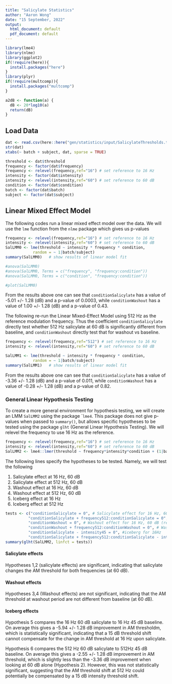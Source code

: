 ```yaml
---
title: "Salicylate Statistics"
author: "Aaron Wong"
date: "15 September, 2022"
output:
  html_document: default
  pdf_document: default
---
```


```r
library(lme4)
library(nlme)
library(ggplot2)
if(!require(here)){
  install.packages("here")
}
library(plyr)
if(!require(multcomp)){
  install.packages("multcomp")
}

a2dB <- function(a) {
  dB <- 20*log10(a)
  return(dB)
}

```

## Load Data

```r
dat <- read.csv(here::here("gen/statistics/input/SalicylateThresholds.txt"),header=TRUE)
str(dat)
xtabs(~ batch + subject, dat, sparse = TRUE)

threshold <- dat$threshold
frequency <- factor(dat$frequency)
frequency <- relevel(frequency,ref="16") # set reference to 16 Hz
intensity <- factor(dat$intensity)
intensity <- relevel(intensity,ref="60") # set reference to 60 dB
condition <- factor(dat$condition)
batch <- factor(dat$batch)
subject <- factor(dat$subject)

```


##  Linear Mixed Effect Model

The following codes run a linear mixed effect model over the data. We will use the `lme` function from the `nlme` package which gives us p-values

```r
frequency <- relevel(frequency,ref="16") # set reference to 16 Hz
intensity <- relevel(intensity,ref="60") # set reference to 60 dB
SalLMM0 <- lme(threshold ~ intensity * frequency * condition, 
            random = ~ 1|batch/subject)
summary(SalLMM0)   # show results of linear model fit
```
```r
#anova(SalLMM0)
#anova(SalLMM0, Terms = c("frequency", "frequency:condition"))
#anova(SalLMM0, Terms = c("condition", "frequency:condition"))

#plot(SalLMM0)


```
From the results above one can see that `conditionSalicylate` has a value of -5.01 +/- 1.28 (dB) and a p-value of 0.0003, while `conditionWashout` has a value of 1.00 +/- 1.28 (dB) and a p-value of 0.43.

The following re-run the Linear Mixed-Effect Model using 512 Hz as the reference modulation frequency. Thus the coefficient `conditionSalicylate` directly test whether 512 Hz salicylate at 60 dB is significantly different from baseline, and `conditionWashout` directly test that for washout vs baseline.

```r
frequency <- relevel(frequency,ref="512") # set reference to 16 Hz
intensity <- relevel(intensity,ref="60") # set reference to 60 dB

SalLMM1 <- lme(threshold ~ intensity * frequency * condition, 
            random = ~ 1|batch/subject)
summary(SalLMM1)   # show results of linear model fit

```
From the results above one can see that `conditionSalicylate` has a value of -3.36 +/- 1.28 (dB) and a p-value of 0.011, while `conditionWashout` has a value of -0.28 +/- 1.28 (dB) and a p-value of 0.82.

### General Linear Hypothesis Testing

To create a more general environment for hypothesis testing, we will create an LMM `SalLMM2` using the package ``lme4`. This package does not give p-values when passed to `summary()`, but allows specific hypotheses to be tested using the package `glht` (General Linear Hypothesis Testing). We will relevel the frequency to use 16 Hz as the reference.

```r
frequency <- relevel(frequency,ref="16") # set reference to 16 Hz
intensity <- relevel(intensity,ref="60") # set reference to 60 dB
SalLMM2 <- lme4::lmer(threshold ~ frequency*intensity*condition + (1|batch/subject))
```

The following lines specify the hypotheses to be tested. Namely, we will test the following

1. Salicylate effect at 16 Hz, 60 dB
2. Salicylate effect at 512 Hz, 60 dB
3. Washout effect at 16 Hz, 60 dB
4. Washout effect at 512 Hz, 60 dB
5. Iceberg effect at 16 Hz
6. Iceberg effect at 512 Hz

```r
tests <- c("conditionSalicylate = 0", # Salicylate effect for 16 Hz, 60 dB (ref-levels)
          "conditionSalicylate + frequency512:conditionSalicylate = 0", # Salicylate effect for 512 Hz, 60 dB
          "conditionWashout = 0", # Washout effect for 16 Hz, 60 dB (ref-levels)
          "conditionWashout + frequency512:conditionWashout = 0", # Washout effect for 512 Hz, 60 dB
          "conditionSalicylate - intensity45 = 0", #iceberg for 16Hz
          "conditionSalicylate + frequency512:conditionSalicylate - intensity45 - frequency512:intensity45 = 0") #iceberg for 512Hz
summary(glht(SalLMM2, linfct = tests))
```
#### Salicylate effects
Hypotheses 1,2 (salicylate effects) are significant, indicating that salicylate changes the AM threshold for both frequencies (at 60 dB).

#### Washout effects
Hypotheses 3,4 (Washout effects) are not significant, indicating that the AM threshold at washout period are not different from baseline (at 60 dB).

#### Iceberg effects
Hypothesis 5 compares the 16 Hz 60 dB salicylate to 16 Hz 45 dB baseline. On average this gives a -5.94 +/- 1.28 dB improvement in AM thresholdm, which is statistically significant, indicating that a 15 dB threshold shift cannot compensate for the change in AM threshold at 16 Hz upon salicylate. 

Hypothesis 6 compares the 512 Hz 60 dB salicylate to 512Hz 45 dB baseline. On average this gives a -2.55 +/- 1.28 dB improvement in AM threshold, which is slightly less than the -3.36 dB improvement when looking at 60 dB alone (Hypothesis 2). However, this was not statistically significant, suggesting that the AM threshold shift at 512 Hz could potentially be compensated by a 15 dB intensity threshold shift.
